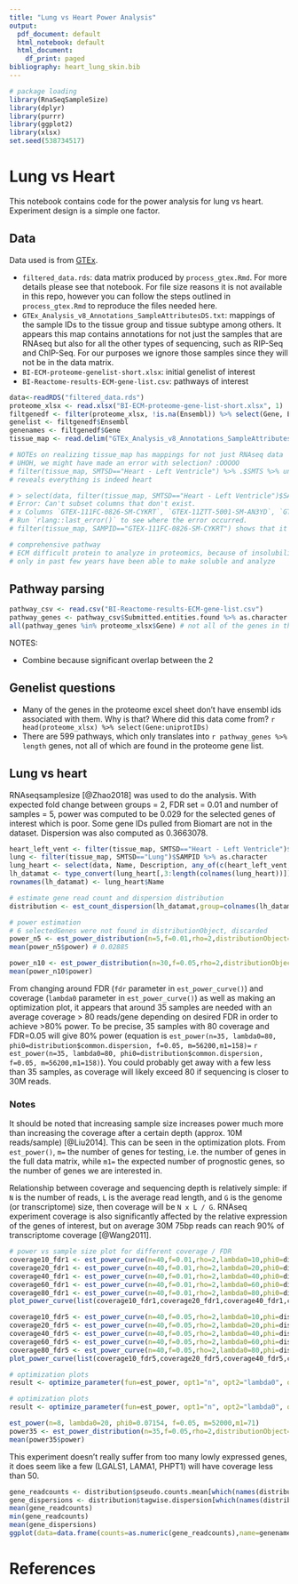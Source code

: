 ```yaml
---
title: "Lung vs Heart Power Analysis"
output:
  pdf_document: default
  html_notebook: default
  html_document:
    df_print: paged
bibliography: heart_lung_skin.bib
---
```


```r
# package loading
library(RnaSeqSampleSize)
library(dplyr)
library(purrr)
library(ggplot2)
library(xlsx)
set.seed(538734517)
```

# Lung vs Heart

This notebook contains code for the power analysis for lung vs heart. Experiment design is a simple one factor.

## Data

Data used is from [GTEx](https://www.gtexportal.org/home/).

 * `filtered_data.rds`: data matrix produced by `process_gtex.Rmd`. For more details please see that notebook. For file size reasons it is not available in this repo, however you can follow the steps outlined in `process_gtex.Rmd` to reproduce the files needed here.
 * `GTEx_Analysis_v8_Annotations_SampleAttributesDS.txt`: mappings of the sample IDs to the tissue group and tissue subtype among others. It appears this map contains annotations for not just the samples that are RNAseq but also for all the other types of sequencing, such as RIP-Seq and ChIP-Seq. For our purposes we ignore those samples since they will not be in the data matrix.
 * `BI-ECM-proteome-genelist-short.xlsx`: initial genelist of interest
 * `BI-Reactome-results-ECM-gene-list.csv`: pathways of interest

```r
data<-readRDS("filtered_data.rds")
proteome_xlsx <- read.xlsx("BI-ECM-proteome-gene-list-short.xlsx", 1)
filtgenedf <- filter(proteome_xlsx, !is.na(Ensembl)) %>% select(Gene, Ensembl) %>% distinct
genelist <- filtgenedf$Ensembl
genenames <- filtgenedf$Gene
tissue_map <- read.delim("GTEx_Analysis_v8_Annotations_SampleAttributesDS.txt")

# NOTEs on realizing tissue_map has mappings for not just RNAseq data
# UHOH, we might have made an error with selection? :OOOOO
# filter(tissue_map, SMTSD=="Heart - Left Ventricle") %>% .$SMTS %>% unique
# reveals everything is indeed heart

# > select(data, filter(tissue_map, SMTSD=="Heart - Left Ventricle")$SAMPID)
# Error: Can't subset columns that don't exist.
# x Columns `GTEX-111FC-0826-SM-CYKRT`, `GTEX-11ZTT-5001-SM-AN3YD`, `GTEX-1211K-5001-SM-AN3X5`, `GTEX-12BJ1-5001-SM-AN3X8`, `GTEX-12WSG-5001-SM-AN3X9`, etc. don't exist.
# Run `rlang::last_error()` to see where the error occurred.
# filter(tissue_map, SAMPID=="GTEX-111FC-0826-SM-CYKRT") shows that it's RIPseq under the column SMGEBTCHT. Looking at the sample attributes data dictionary (see GTEx portal) it indicates type of genotype or expression batch/tech used to analyze DNA/RNA. Also looking further several samples from tissue map for heat/lung/skin are not present in data matrix, they are all ones with different sequencing tech

# comprehensive pathway
# ECM difficult protein to analyze in proteomics, because of insolubility
# only in past few years have been able to make soluble and analyze
```

## Pathway parsing

```r
pathway_csv <- read.csv("BI-Reactome-results-ECM-gene-list.csv")
pathway_genes <- pathway_csv$Submitted.entities.found %>% as.character %>% strsplit(";") %>% unlist %>% unique
all(pathway_genes %in% proteome_xlsx$Gene) # not all of the genes in the pathway entities are in the proteome gene list
```

NOTES:

 * Combine because significant overlap between the 2

## Genelist questions

 * Many of the genes in the proteome excel sheet don't have ensembl ids associated with them. Why is that? Where did this data come from? `r head(proteome_xlsx) %>% select(Gene:uniprotIDs)`
 * There are 599 pathways, which only translates into `r pathway_genes %>% length` genes, not all of which are found in the proteome gene list.

 
## Lung vs heart

RNAseqsamplesize [@Zhao2018] was used to do the analysis. With expected fold change between groups = 2, FDR set = 0.01 and number of samples = 5, power was computed to be 0.029 for the selected genes of interest which is poor. Some gene IDs pulled from Biomart are not in the dataset. Dispersion was also computed as 0.3663078.

```r
heart_left_vent <- filter(tissue_map, SMTSD=="Heart - Left Ventricle")$SAMPID %>% as.character
lung <- filter(tissue_map, SMTSD=="Lung")$SAMPID %>% as.character
lung_heart <- select(data, Name, Description, any_of(c(heart_left_vent, lung)))
lh_datamat <- type_convert(lung_heart[,3:length(colnames(lung_heart))]) %>% data.matrix
rownames(lh_datamat) <- lung_heart$Name

# estimate gene read count and dispersion distribution
distribution <- est_count_dispersion(lh_datamat,group=colnames(lh_datamat) %in% lung %>% as.numeric)

# power estimation
# 6 selectedGenes were not found in distributionObject, discarded
power_n5 <- est_power_distribution(n=5,f=0.01,rho=2,distributionObject=distribution,selectedGenes=genelist,storeProcess = TRUE)
mean(power_n5$power) # 0.02885

power_n10 <- est_power_distribution(n=30,f=0.05,rho=2,distributionObject=distribution,selectedGenes=genelist,storeProcess = TRUE)
mean(power_n10$power)
```

From changing around FDR (`fdr` parameter in `est_power_curve()`) and coverage (`lambda0` parameter in `est_power_curve()`) as well as making an optimization plot, it appears that around 35 samples are needed with an average coverage > 80 reads/gene depending on desired FDR in order to achieve >80% power. To be precise, 35 samples with 80 coverage and FDR=0.05 will give 80% power (equation is `est_power(n=35, lambda0=80, phi0=distribution$common.dispersion, f=0.05, m=56200,m1=158)=` `r est_power(n=35, lambda0=80, phi0=distribution$common.dispersion, f=0.05, m=56200,m1=158)`). You could probably get away with a few less than 35 samples, as coverage will likely exceed 80 if sequencing is closer to 30M reads.

### Notes

It should be noted that increasing sample size increases power much more than increasing the coverage after a certain depth (approx. 10M reads/sample) [@Liu2014]. This can be seen in the optimization plots. From `est_power()`, `m=` the number of genes for testing, i.e. the number of genes in the full data matrix, while `m1=` the expected number of prognostic genes, so the number of genes we are interested in. 

Relationship between coverage and sequencing depth is relatively simple: if `N` is the number of reads, `L` is the average read length, and `G` is the genome (or transcriptome) size, then coverage will be `N x L / G`. RNAseq experiment coverage is also significantly affected by the relative expression of the genes of interest, but on average 30M 75bp reads can reach 90% of transcriptome coverage [@Wang2011].

```r
# power vs sample size plot for different coverage / FDR
coverage10_fdr1 <- est_power_curve(n=40,f=0.01,rho=2,lambda0=10,phi0=distribution$common.dispersion, m=56200, m1=158)
coverage20_fdr1 <- est_power_curve(n=40,f=0.01,rho=2,lambda0=20,phi0=distribution$common.dispersion, m=56200, m1=158)
coverage40_fdr1 <- est_power_curve(n=40,f=0.01,rho=2,lambda0=40,phi0=distribution$common.dispersion, m=56200, m1=158)
coverage60_fdr1 <- est_power_curve(n=40,f=0.01,rho=2,lambda0=60,phi0=distribution$common.dispersion, m=56200, m1=158)
coverage80_fdr1 <- est_power_curve(n=40,f=0.01,rho=2,lambda0=80,phi0=distribution$common.dispersion, m=56200, m1=158)
plot_power_curve(list(coverage10_fdr1,coverage20_fdr1,coverage40_fdr1,coverage60_fdr1,coverage80_fdr1))
```

```r
coverage10_fdr5 <- est_power_curve(n=40,f=0.05,rho=2,lambda0=10,phi=distribution$common.dispersion, m=56200, m1=158)
coverage20_fdr5 <- est_power_curve(n=40,f=0.05,rho=2,lambda0=20,phi=distribution$common.dispersion, m = 56200, m1=158)
coverage40_fdr5 <- est_power_curve(n=40,f=0.05,rho=2,lambda0=40,phi=distribution$common.dispersion, m=56200, m1=158)
coverage60_fdr5 <- est_power_curve(n=40,f=0.05,rho=2,lambda0=60,phi=distribution$common.dispersion, m = 56200, m1=158)
coverage80_fdr5 <- est_power_curve(n=40,f=0.05,rho=2,lambda0=80,phi=distribution$common.dispersion, m=56200, m1=158)
plot_power_curve(list(coverage10_fdr5,coverage20_fdr5,coverage40_fdr5,coverage60_fdr5,coverage80_fdr5))
```

```r
# optimization plots
result <- optimize_parameter(fun=est_power, opt1="n", opt2="lambda0", opt1Value=c(10,15,20,25,30,35,40),opt2Value = c(10,20,40,60,80), f=0.01, phi0=distribution$common.dispersion)
```

```r
# optimization plots
result <- optimize_parameter(fun=est_power, opt1="n", opt2="lambda0", opt1Value=c(10,15,20,25,30,35,40),opt2Value = c(10,20,40,60,80), f=0.05, phi0=distribution$common.dispersion)
```

```r
est_power(n=8, lambda0=20, phi0=0.07154, f=0.05, m=52000,m1=71)
power35 <- est_power_distribution(n=35,f=0.05,rho=2,distributionObject=distribution,selectedGenes=genelist,storeProcess = TRUE)
mean(power35$power)
```

This experiment doesn't really suffer from too many lowly expressed genes, it does seem like a few (LGALS1, LAMA1, PHPT1) will have coverage less than 50.

```r
gene_readcounts <- distribution$pseudo.counts.mean[which(names(distribution$pseudo.counts.mean) %in% genelist)]
gene_dispersions <- distribution$tagwise.dispersion[which(names(distribution$pseudo.counts.mean) %in% genelist)]
mean(gene_readcounts)
min(gene_readcounts)
mean(gene_dispersions)
ggplot(data=data.frame(counts=as.numeric(gene_readcounts),name=genenames[order(match(names(gene_readcounts), genelist))])) + geom_bar(aes(x=reorder(name,-counts),y=counts),stat="identity") + scale_y_log10() + coord_flip() + xlab("Gene name") + ylab("Mean count per gene across samples") + theme(axis.text.y = element_text(size=7)) + ggtitle("Mean count per gene across samples from experimental data") + labs(caption="Median of ~82M reads/sample, see GTEx portal for more information.")
```

# References